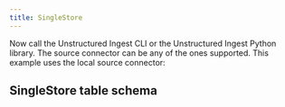 ```yaml
---
title: SingleStore
---
```



<NewDocument />


<SharedSingleStore />

Now call the Unstructured Ingest CLI or the Unstructured Ingest Python library.  The source connector can be any of the ones supported. This example uses the local source connector:


<CodeGroup>

  <SingleStoreAPISh />

  <SingleStoreAPIPyV2 />

</CodeGroup>

## SingleStore table schema


<SharedSingleStoreSchema/>


<SharedPartitionByAPIOSS/>